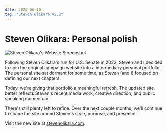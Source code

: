 ```yaml
---
date: 2025-06-10
tag: "Steven Olikara v2.2"
---
```


# Steven Olikara: Personal polish

![Steven Olikara's Website Screenshot](https://imagedelivery.net/5zM6Rdl2uV8Hmr9WxRh20g/5351a955-7c13-4a6f-58eb-6f2e816cb500/xl)

Following Steven Olikara's run for U.S. Senate in 2022, Steven and I decided to spin the original campaign website into a intermediary personal portfolio.
The personal site sat dormant for some time, as Steven (and I) focused on defining our next chapters.

Today, we're giving that portfolio a meaningful refresh.
The updated site better reflects Steven's recent media work, creative direction, and public speaking momentum.

There's still plenty left to refine. Over the next couple months, we'll continue to shape the site around Steven's style, purpose, and presence.

Visit the new site at [stevenolikara.com](https://stevenolikara.com).
